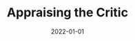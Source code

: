 ---
cover: "./critic.PNG"
date: "2022-01-01"
title: "Appraising the Critic"
defer: true
slug: "/critic"
areas:
  -  .

---